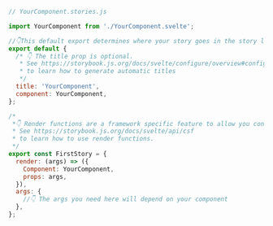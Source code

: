 ```js
// YourComponent.stories.js

import YourComponent from './YourComponent.svelte';

//👇This default export determines where your story goes in the story list
export default {
  /* 👇 The title prop is optional.
   * See https://storybook.js.org/docs/svelte/configure/overview#configure-story-loading
   * to learn how to generate automatic titles
   */
  title: 'YourComponent',
  component: YourComponent,
};

/*
 *👇 Render functions are a framework specific feature to allow you control on how the component renders.
 * See https://storybook.js.org/docs/svelte/api/csf
 * to learn how to use render functions.
 */
export const FirstStory = {
  render: (args) => ({
    Component: YourComponent,
    props: args,
  }),
  args: {
    //👇 The args you need here will depend on your component
  },
};
```

